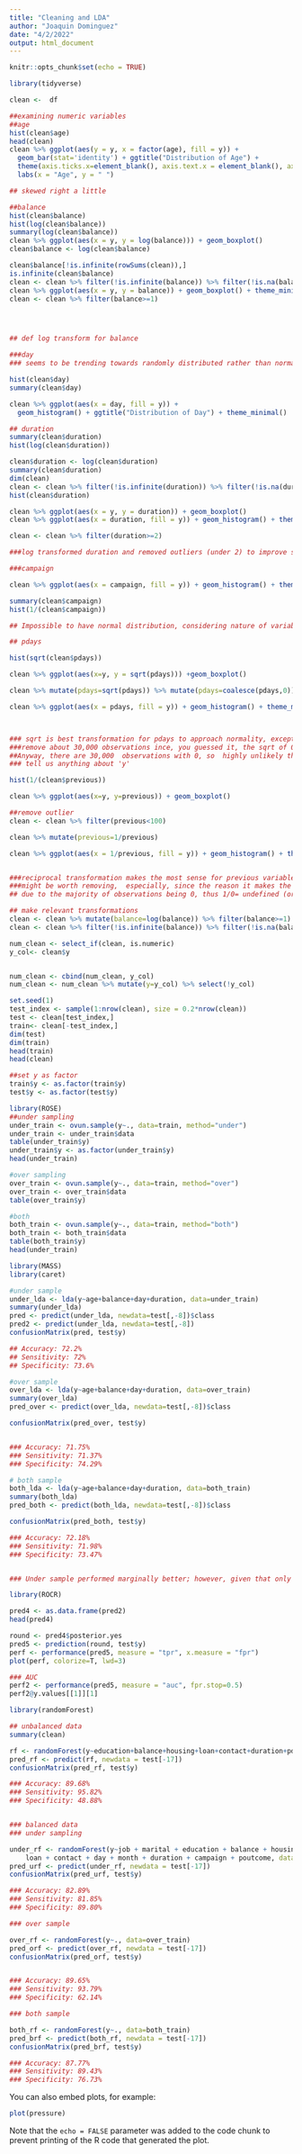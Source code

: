 ```yaml
---
title: "Cleaning and LDA"
author: "Joaquin Dominguez"
date: "4/2/2022"
output: html_document
---
```


```r
knitr::opts_chunk$set(echo = TRUE)
```


```r
library(tidyverse)

clean <-  df
```


```r
##examining numeric variables
##age
hist(clean$age)
head(clean)
clean %>% ggplot(aes(y = y, x = factor(age), fill = y)) + 
  geom_bar(stat='identity') + ggtitle("Distribution of Age") + 
  theme(axis.ticks.x=element_blank(), axis.text.x = element_blank(), axis.text.y = element_blank(), panel.background = element_blank()) + 
  labs(x = "Age", y = " ")

## skewed right a little
```


```r
##balance
hist(clean$balance)
hist(log(clean$balance))
summary(log(clean$balance))
clean %>% ggplot(aes(x = y, y = log(balance))) + geom_boxplot()
clean$balance <- log(clean$balance)

clean$balance[!is.infinite(rowSums(clean)),]
is.infinite(clean$balance)
clean <- clean %>% filter(!is.infinite(balance)) %>% filter(!is.na(balance))
clean %>% ggplot(aes(x = y, y = balance)) + geom_boxplot() + theme_minimal() + labs(y = "balance") + ggtitle("Distribution of Balance")
clean <- clean %>% filter(balance>=1)




## def log transform for balance

```


```r
###day
### seems to be trending towards randomly distributed rather than normal, but it'll survive

hist(clean$day)
summary(clean$day)

clean %>% ggplot(aes(x = day, fill = y)) + 
  geom_histogram() + ggtitle("Distribution of Day") + theme_minimal()


```


```r
## duration
summary(clean$duration)
hist(log(clean$duration))

clean$duration <- log(clean$duration)
summary(clean$duration)
dim(clean)
clean <- clean %>% filter(!is.infinite(duration)) %>% filter(!is.na(duration))
hist(clean$duration)

clean %>% ggplot(aes(x = y, y = duration)) + geom_boxplot()
clean %>% ggplot(aes(x = duration, fill = y)) + geom_histogram() + theme_minimal() + ggtitle("Distribution of Duration")

clean <- clean %>% filter(duration>=2)

###log transformed duration and removed outliers (under 2) to improve skewness
```


```r
###campaign

clean %>% ggplot(aes(x = campaign, fill = y)) + geom_histogram() + theme_minimal() + ggtitle("Distribution of Campaign")

summary(clean$campaign)
hist(1/(clean$campaign))

## Impossible to have normal distribution, considering nature of variable, might be worth removing
```


```r
## pdays

hist(sqrt(clean$pdays))

clean %>% ggplot(aes(x=y, y = sqrt(pdays))) +geom_boxplot()

clean %>% mutate(pdays=sqrt(pdays)) %>% mutate(pdays=coalesce(pdays,0)) %>% count(pdays)

clean %>% ggplot(aes(x = pdays, fill = y)) + geom_histogram() + theme_minimal() + ggtitle("Distribution of Pdays")



### sqrt is best transformation for pdays to approach normality, except it would 
###remove about 30,000 observations ince, you guessed it, the sqrt of 0 is 0. 
##Anyway, there are 30,000  observations with 0, so  highly unlikely this will be able
### tell us anything about 'y'
```


```r
hist(1/(clean$previous))

clean %>% ggplot(aes(x=y, y=previous)) + geom_boxplot()

##remove outlier
clean <- clean %>% filter(previous<100)

clean %>% mutate(previous=1/previous)

clean %>% ggplot(aes(x = 1/previous, fill = y)) + geom_histogram() + theme_minimal() + ggtitle("Distribution of Previous")


###reciprocal transformation makes the most sense for previous variable, but even then, it's not really  normally distributed
###might be worth removing,  especially, since the reason it makes the most sense is bc the 0 is removed,
## due to the majority of observations being 0, thus 1/0= undefined (or in this case, infinity). Traash.
```


```r

## make relevant transformations
clean <- clean %>% mutate(balance=log(balance)) %>% filter(balance>=1) %>% mutate(duration=log(duration)) %>% filter(duration>=2)
clean <- clean %>% filter(!is.infinite(balance)) %>% filter(!is.na(balance)) %>% filter(!is.infinite(duration)) %>% filter(!is.na(duration))


```


```r

num_clean <- select_if(clean, is.numeric)
y_col<- clean$y


num_clean <- cbind(num_clean, y_col)
num_clean <- num_clean %>% mutate(y=y_col) %>% select(!y_col)

set.seed(1)
test_index <- sample(1:nrow(clean), size = 0.2*nrow(clean))
test <- clean[test_index,]
train<- clean[-test_index,]
dim(test)
dim(train)
head(train)
head(clean)

##set y as factor
train$y <- as.factor(train$y)
test$y <- as.factor(test$y)


```

```r
library(ROSE)
##under sampling
under_train <- ovun.sample(y~., data=train, method="under")
under_train <- under_train$data
table(under_train$y)
under_train$y <- as.factor(under_train$y)
head(under_train)

#over sampling
over_train <- ovun.sample(y~., data=train, method="over")
over_train <- over_train$data
table(over_train$y)

#both
both_train <- ovun.sample(y~., data=train, method="both")
both_train <- both_train$data
table(both_train$y)
head(under_train)
```


```r
library(MASS)
library(caret)

#under sample
under_lda <- lda(y~age+balance+day+duration, data=under_train)
summary(under_lda)
pred <- predict(under_lda, newdata=test[,-8])$class
pred2 <- predict(under_lda, newdata=test[,-8])
confusionMatrix(pred, test$y)

## Accuracy: 72.2%
## Sensitivity: 72%
## Specificity: 73.6%

#over sample
over_lda <- lda(y~age+balance+day+duration, data=over_train)
summary(over_lda)
pred_over <- predict(over_lda, newdata=test[,-8])$class

confusionMatrix(pred_over, test$y)


### Accuracy: 71.75%
### Sensitivity: 71.37%
### Specificity: 74.29%

# both sample
both_lda <- lda(y~age+balance+day+duration, data=both_train)
summary(both_lda)
pred_both <- predict(both_lda, newdata=test[,-8])$class

confusionMatrix(pred_both, test$y)

### Accuracy: 72.18%
### Sensitivity: 71.98%
### Specificity: 73.47%


### Under sample performed marginally better; however, given that only 4 numeric variables were used (only ones that met LDA assumptions), this method is not the best approach for this given dataset.
```

```r
library(ROCR)

pred4 <- as.data.frame(pred2)
head(pred4)

round <- pred4$posterior.yes
pred5 <- prediction(round, test$y)
perf <- performance(pred5, measure = "tpr", x.measure = "fpr")
plot(perf, colorize=T, lwd=3)

### AUC
perf2 <- performance(pred5, measure = "auc", fpr.stop=0.5)
perf2@y.values[[1]][1]

```


```r
library(randomForest)

## unbalanced data
summary(clean)

rf <- randomForest(y~education+balance+housing+loan+contact+duration+pdays+previous, data=train)
pred_rf <- predict(rf, newdata = test[-17])
confusionMatrix(pred_rf, test$y)

### Accuracy: 89.68%
### Sensitivity: 95.82%
### Specificity: 48.88%


### balanced data
### under sampling

under_rf <- randomForest(y~job + marital + education + balance + housing + 
    loan + contact + day + month + duration + campaign + poutcome, data=under_train)
pred_urf <- predict(under_rf, newdata = test[-17])
confusionMatrix(pred_urf, test$y)

### Accuracy: 82.89%
### Sensitivity: 81.85%
### Specificity: 89.80%

### over sample

over_rf <- randomForest(y~., data=over_train)
pred_orf <- predict(over_rf, newdata = test[-17])
confusionMatrix(pred_orf, test$y)


### Accuracy: 89.65%
### Sensitivity: 93.79%
### Specificity: 62.14%

### both sample

both_rf <- randomForest(y~., data=both_train)
pred_brf <- predict(both_rf, newdata = test[-17])
confusionMatrix(pred_brf, test$y)

### Accuracy: 87.77%
### Sensitivity: 89.43%
### Specificity: 76.73%

```


You can also embed plots, for example:

```r
plot(pressure)
```

Note that the `echo = FALSE` parameter was added to the code chunk to prevent printing of the R code that generated the plot.
